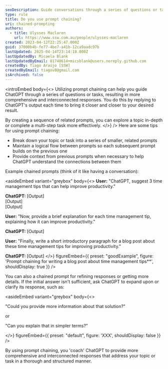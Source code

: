 ```yaml
---
seoDescription: Guide conversations through a series of questions or tasks using chained prompting, yielding comprehensive and interconnected responses.
type: rule
title: Do you use prompt chaining?
uri: chained-prompting
authors:
  - title: Ulysses Maclaren
    url: https://www.ssw.com.au/people/ulysses-maclaren
created: 2023-04-12T22:25:47.000Z
guid: 37000b4b-fe77-4be7-a41b-12ca9aadc97b
lastUpdated: 2025-04-14T23:14:18.000Z
lastUpdatedBy: Micaela Blank
lastUpdatedByEmail: 81748614+micsblank@users.noreply.github.com
createdBy: Tiago Araújo [SSW]
createdByEmail: tiagov8@gmail.com
isArchived: false
---
```


<introEmbed
  body={<>
Utilizing prompt chaining can help you guide ChatGPT through a series of questions or tasks, resulting in more comprehensive and interconnected responses. You do this by replying to ChatGPT's output each time to bring it closer and closer to your desired result.

By creating a sequence of related prompts, you can explore a topic in-depth or complete a multi-step task more effectively.
  </>}
/>
Here are some tips for using prompt chaining:

* Break down your topic or task into a series of smaller, related prompts
* Maintain a logical flow between prompts so each subsequent prompt builds on the previous one
* Provide context from previous prompts when necessary to help ChatGPT understand the connections between them

Example chained prompts (think of it like having a conversation):

<asideEmbed
  variant="greybox"
  body={<>
    **User:** "ChatGPT, suggest 3 time management tips that can help improve productivity."

**ChatGPT:**
  \[Output]\
  \[Output]\
  \[Output]

**User:** "Now, provide a brief explanation for each time management tip, explaining how it can improve productivity."

**ChatGPT:** \[Output]

**User:** "Finally, write a short introductory paragraph for a blog post about these time management tips for improving productivity."

**ChatGPT:** \[Output]
  </>}
  figureEmbed={{
    preset: "goodExample",
    figure: 'Prompt chaining for writing a blog post about time management tips**',
    shouldDisplay: true
  }}
/>

You can also a chained prompt for refining responses or getting more details. If the initial answer isn't sufficient, ask ChatGPT to expand upon or clarify its response, such as:

<asideEmbed
  variant="greybox"
  body={<>
    
"Could you provide more information about that solution?"

or

"Can you explain that in simpler terms?"

  </>}
  figureEmbed={{
    preset: "default",
    figure: 'XXX',
    shouldDisplay: false
  }}
/>

By using prompt chaining, you 'coach' ChatGPT to provide more comprehensive and interconnected responses that address your topic or task in a thorough and structured manner.
